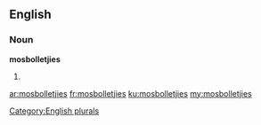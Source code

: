 ==English==

===Noun===
'''mosbolletjies'''

# {{plural of|mosbolletjie}}

[[Category:English plurals]]

[[ar:mosbolletjies]]
[[fr:mosbolletjies]]
[[ku:mosbolletjies]]
[[my:mosbolletjies]]